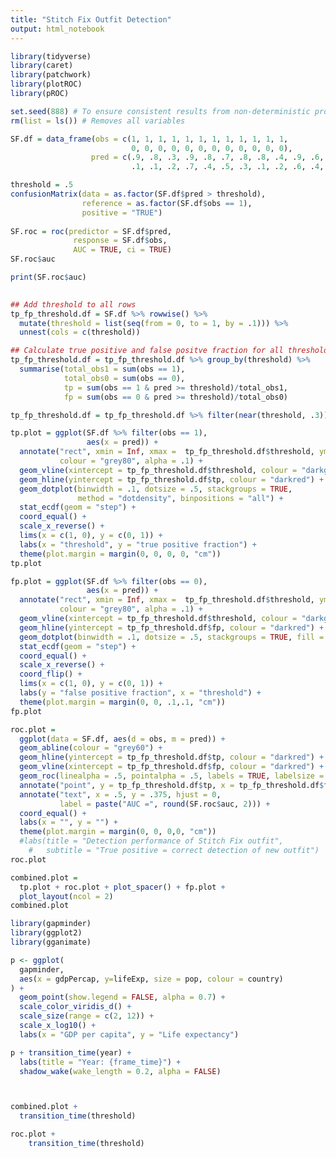 ```yaml
---
title: "Stitch Fix Outfit Detection"
output: html_notebook
---
```



```r
library(tidyverse)
library(caret)
library(patchwork)
library(plotROC)
library(pROC)

set.seed(888) # To ensure consistent results from non-deterministic procedures
rm(list = ls()) # Removes all variables

```


```r

SF.df = data_frame(obs = c(1, 1, 1, 1, 1, 1, 1, 1, 1, 1, 1, 1, 
                           0, 0, 0, 0, 0, 0, 0, 0, 0, 0, 0, 0), 
                  pred = c(.9, .8, .3, .9, .8, .7, .8, .8, .4, .9, .6, .7, 
                           .1, .1, .2, .7, .4, .5, .3, .1, .2, .6, .4, .4 ))

```

```r

threshold = .5
confusionMatrix(data = as.factor(SF.df$pred > threshold), 
                reference = as.factor(SF.df$obs == 1), 
                positive = "TRUE")
  
SF.roc = roc(predictor = SF.df$pred, 
              response = SF.df$obs, 
              AUC = TRUE, ci = TRUE)
SF.roc$auc

print(SF.roc$auc)

  
## Add threshold to all rows
tp_fp_threshold.df = SF.df %>% rowwise() %>% 
  mutate(threshold = list(seq(from = 0, to = 1, by = .1))) %>%
  unnest(cols = c(threshold))

## Calculate true positive and false positve fraction for all thresholds
tp_fp_threshold.df = tp_fp_threshold.df %>% group_by(threshold) %>% 
  summarise(total_obs1 = sum(obs == 1),
            total_obs0 = sum(obs == 0),
            tp = sum(obs == 1 & pred >= threshold)/total_obs1,
            fp = sum(obs == 0 & pred >= threshold)/total_obs0)

```


```r

tp_fp_threshold.df = tp_fp_threshold.df %>% filter(near(threshold, .3))

tp.plot = ggplot(SF.df %>% filter(obs == 1),
                 aes(x = pred)) + 
  annotate("rect", xmin = Inf, xmax =  tp_fp_threshold.df$threshold, ymin = -Inf, ymax = Inf, 
           colour = "grey80", alpha = .1) +
  geom_vline(xintercept = tp_fp_threshold.df$threshold, colour = "darkgrey") +
  geom_hline(yintercept = tp_fp_threshold.df$tp, colour = "darkred") +
  geom_dotplot(binwidth = .1, dotsize = .5, stackgroups = TRUE, 
               method = "dotdensity", binpositions = "all") +
  stat_ecdf(geom = "step") +
  coord_equal() +
  scale_x_reverse() +
  lims(x = c(1, 0), y = c(0, 1)) +
  labs(x = "threshold", y = "true positive fraction") +
  theme(plot.margin = margin(0, 0, 0, 0, "cm"))
tp.plot

fp.plot = ggplot(SF.df %>% filter(obs == 0),
                 aes(x = pred)) + 
  annotate("rect", xmin = Inf, xmax =  tp_fp_threshold.df$threshold, ymin = -Inf, ymax = Inf, 
           colour = "grey80", alpha = .1) +
  geom_vline(xintercept = tp_fp_threshold.df$threshold, colour = "darkgrey") +
  geom_hline(yintercept = tp_fp_threshold.df$fp, colour = "darkred") +
  geom_dotplot(binwidth = .1, dotsize = .5, stackgroups = TRUE, fill = "white", binpositions = "all") +
  stat_ecdf(geom = "step") +
  coord_equal() +
  scale_x_reverse() +
  coord_flip() +
  lims(x = c(1, 0), y = c(0, 1)) +
  labs(y = "false positive fraction", x = "threshold") +
  theme(plot.margin = margin(0, 0, .1,.1, "cm"))
fp.plot

roc.plot = 
  ggplot(data = SF.df, aes(d = obs, m = pred)) + 
  geom_abline(colour = "grey60") +
  geom_hline(yintercept = tp_fp_threshold.df$tp, colour = "darkred") +
  geom_vline(xintercept = tp_fp_threshold.df$fp, colour = "darkred") +
  geom_roc(linealpha = .5, pointalpha = .5, labels = TRUE, labelsize = 3) +
  annotate("point", y = tp_fp_threshold.df$tp, x = tp_fp_threshold.df$fp, colour = "darkred", size = 2) +
  annotate("text", x = .5, y = .375, hjust = 0,
           label = paste("AUC =", round(SF.roc$auc, 2))) +
  coord_equal() +
  labs(x = "", y = "") +
  theme(plot.margin = margin(0, 0, 0,0, "cm"))
  #labs(title = "Detection performance of Stitch Fix outfit",
    #   subtitle = "True positive = correct detection of new outfit")
roc.plot

combined.plot =
  tp.plot + roc.plot + plot_spacer() + fp.plot +
  plot_layout(ncol = 2)
combined.plot


```


```r
library(gapminder)
library(ggplot2)
library(gganimate)

p <- ggplot(
  gapminder, 
  aes(x = gdpPercap, y=lifeExp, size = pop, colour = country)
) +
  geom_point(show.legend = FALSE, alpha = 0.7) +
  scale_color_viridis_d() +
  scale_size(range = c(2, 12)) +
  scale_x_log10() +
  labs(x = "GDP per capita", y = "Life expectancy")

p + transition_time(year) +
  labs(title = "Year: {frame_time}") +
  shadow_wake(wake_length = 0.2, alpha = FALSE)



combined.plot +
  transition_time(threshold)

roc.plot +
    transition_time(threshold)

```


